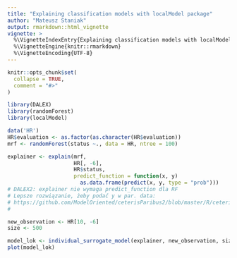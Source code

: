 ---
title: "Explaining classification models with localModel package"
author: "Mateusz Staniak"
output: rmarkdown::html_vignette
vignette: >
  %\VignetteIndexEntry{Explaining classification models with localModel package}
  %\VignetteEngine{knitr::rmarkdown}
  %\VignetteEncoding{UTF-8}
---

```{r setup, include = FALSE}
knitr::opts_chunk$set(
  collapse = TRUE,
  comment = "#>"
)
```

```{r ex}
library(DALEX)
library(randomForest)
library(localModel)

data('HR')
HR$evaluation <- as.factor(as.character(HR$evaluation))
mrf <- randomForest(status ~., data = HR, ntree = 100)

explainer <- explain(mrf, 
                     HR[, -6],
                     HR$status,
                     predict_function = function(x, y)
                       as.data.frame(predict(x, y, type = "prob")))
# DALEX2: explainer nie wymaga predict_function dla RF
# Lepsze rozwiązanie, żeby podać y w par. data:
# https://github.com/ModelOriented/ceterisParibus2/blob/master/R/ceteris_paribus.R
#

new_observation <- HR[10, -6]
size <- 500

model_lok <- individual_surrogate_model(explainer, new_observation, size)
plot(model_lok)
```
